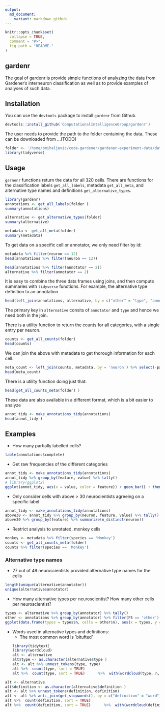 ```yaml
---
output:
  md_document:
    variant: markdown_github
---
```


<!-- README.md is generated from README.Rmd. Please edit that file -->

```r
knitr::opts_chunk$set(
  collapse = TRUE,
  comment = "#>",
  fig.path = "README-"
)
```

## gardenr 
The goal of gardenr is provide simple functions of analyzing the data from Gardener's interneuron classification as well as to provide examples of analyses of such data.

## Installation
You can use the `devtools` package to install `gardenr` from Github. 
```r
devtools::install_github('ComputationalIntelligenceGroup/gardenr')
``` 

The user needs to provide the path to the folder containing the data. These can be downloaded from ...(TODO)
```r
folder <- '/home/bmihaljevic/code-gardener/gardener-experiment-data/data/' 
library(tidyverse)
```

## Usage
`garnenr` functions return the data for all 320 cells. There are functions for the classification labels `get_all_labels`, metadata `get_all_meta`, and alternative type names and definitions `get_alternative_types`.
```r
library(gardenr)
annotations <- get_all_labels(folder ) 
summary(annotations)
``` 

```r
alternative <- get_alternative_types(folder)
summary(alternative)
```

```r
metadata <- get_all_meta(folder)
summary(metadata)
``` 

To get data on a specific cell or annotator, we only need filter by id:
```r
metadata %>% filter(neuron == 12)
head(annotations %>% filter(neuron == 12))
```

```r
head(annotations %>% filter(annotator == 2))
alternative %>% filter(annotator == 2)
```

It is easy to combine the three data frames using joins, and then compute summaries with `tidyverse` functions. For example, the alternative type definition to an annotation
```r
head(left_join(annotations, alternative, by = c("other" = "type", "annotator" = "annotator"))) 
```    
The primary key in `alternative` consits of `annotator` and `type` and hence we need both in the join.
 
There is a utility function to return the counts for all categories, with a single entry per neuron.
```r
counts <- get_all_counts(folder) 
head(counts)
```

We can join the above with metadata to get thorough information for each cell. 
```r
meta_count <- left_join(counts, metadata, by = 'neuron') %>% select(-paper, -original.type, -archive, -neuromorpho.name)
head(meta_count)
```
There is a utility function doing just that:
```r
head(get_all_counts_meta(folder) )
```
  
These data are also available in a different format, which is a bit easier to analyze
```r
annot_tidy <- make_annotations_tidy(annotations) 
head(annot_tidy )
``` 

## Examples  
 
- How many partially labelled cells?
```r
table(annotations$complete) 
``` 

- Get raw frequencies of the different categories
```r
annot_tidy <- make_annotations_tidy(annotations) 
annot_tidy %>% group_by(feature, value) %>% tally()
# library(ggplot2)
ggplot(annot_tidy, aes(x = value, color = feature)) + geom_bar() + theme(axis.text.x = element_text(angle = 90, hjust = 1))
```
 
- Only consider cells with above > 30 neurocientists agreeing on a specific label
```r
annot_tidy <- make_annotations_tidy(annotations) 
above30 <- annot_tidy %>% group_by(neuron, feature, value) %>% tally() %>% filter(n > 30)
above30 %>% group_by(feature) %>% summarize(n_distinct(neuron))  
```


- Restrict analysis to unrotated, monkey cells 
```r
monkey <- metadata %>% filter(species == 'Monkey')
counts <- get_all_counts_meta(folder)
counts %>% filter(species == 'Monkey') 
```  

### Alternative type names

- 27 out of 48 neuroscientists provided alternative type names for the cells 
```r
length(unique(alternative$annotator))
unique(alternative$annotator) 
```    

- How many alternative types per neuroscientist? How many other cells per neuroscientist?
```r
types <- alternative %>% group_by(annotator) %>% tally()
other <- annotations %>% group_by(annotator) %>% filter(F5 == 'other') %>% tally()
ggplot(data.frame(types = types$n, cells = other$n), aes(x = types, y = cells)) + geom_point()
```

- Words used in alternative types and definitions:
    - The most common word is `bitufted'
```r
library(tidytext)
library(wordcloud)
alt <- alternative 
alt$type <- as.character(alternative$type ) 
alt <- alt %>% unnest_tokens(type, type)
alt %>%  count(type, sort = TRUE)      
alt %>%  count(type, sort = TRUE)      %>%  with(wordcloud(type, n, random.order = FALSE, max.words = 50 , colors= brewer.pal(8,"Dark2")))
```

```r
alt <- alternative 
alt$definition <- as.character(alternative$definition )   
alt <- alt %>% unnest_tokens(definition, definition)
alt <- alt %>% anti_join(get_stopwords(), by = c("definition" = "word"))
alt %>%  count(definition, sort = TRUE)      
alt %>%  count(definition, sort = TRUE)      %>%  with(wordcloud(definition, n, random.order = FALSE, max.words = 50 , colors= brewer.pal(8,"Dark2")))
```  
